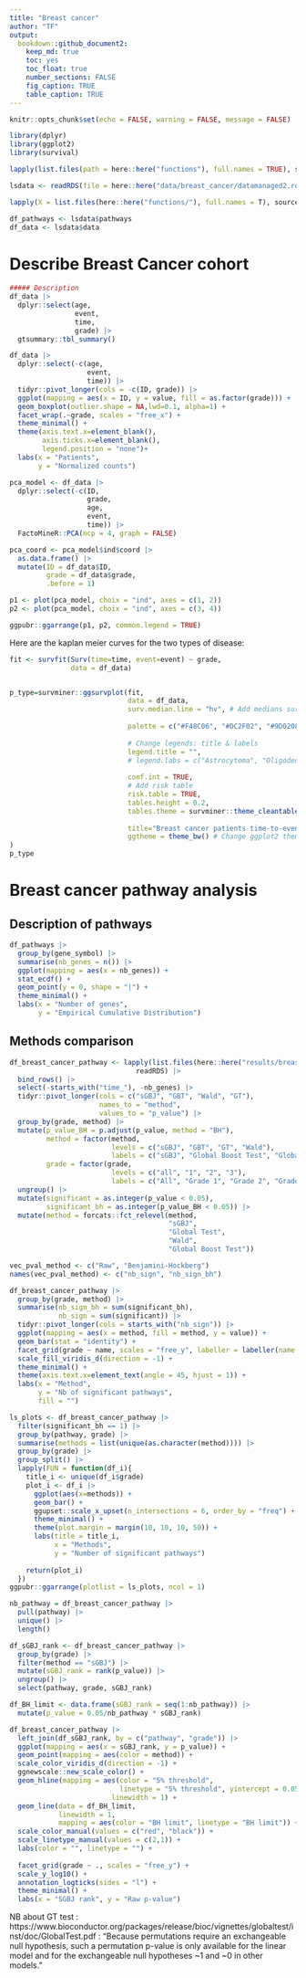 ```yaml
---
title: "Breast cancer"
author: "TF"
output: 
  bookdown::github_document2:
    keep_md: true
    toc: yes
    toc_float: true
    number_sections: FALSE
    fig_caption: TRUE
    table_caption: TRUE
---
```



```r
knitr::opts_chunk$set(echo = FALSE, warning = FALSE, message = FALSE)
```

```r

library(dplyr)
library(ggplot2)
library(survival)

lapply(list.files(path = here::here("functions"), full.names = TRUE), source)

lsdata <- readRDS(file = here::here("data/breast_cancer/datamanaged2.rds"))

lapply(X = list.files(here::here("functions/"), full.names = T), source)

df_pathways <- lsdata$pathways
df_data <- lsdata$data

```

# Describe Breast Cancer cohort

```r
##### Description
df_data |> 
  dplyr::select(age,
                event,
                time,
                grade) |> 
  gtsummary::tbl_summary()
```

```r
df_data |> 
  dplyr::select(-c(age,
                   event,
                   time)) |> 
  tidyr::pivot_longer(cols = -c(ID, grade)) |> 
  ggplot(mapping = aes(x = ID, y = value, fill = as.factor(grade))) +
  geom_boxplot(outlier.shape = NA,lwd=0.1, alpha=1) +
  facet_wrap(.~grade, scales = "free_x") +
  theme_minimal() +
  theme(axis.text.x=element_blank(),
        axis.ticks.x=element_blank(),
        legend.position = "none")+
  labs(x = "Patients",
       y = "Normalized counts")

```

```r
pca_model <- df_data |> 
  dplyr::select(-c(ID,
                   grade,
                   age,
                   event,
                   time)) |> 
  FactoMineR::PCA(ncp = 4, graph = FALSE)

pca_coord <- pca_model$ind$coord |> 
  as.data.frame() |> 
  mutate(ID = df_data$ID,
         grade = df_data$grade,
         .before = 1)

p1 <- plot(pca_model, choix = "ind", axes = c(1, 2))
p2 <- plot(pca_model, choix = "ind", axes = c(3, 4))

ggpubr::ggarrange(p1, p2, common.legend = TRUE)
```

Here are the kaplan meier curves for the two types of disease: 

```r
fit <- survfit(Surv(time=time, event=event) ~ grade,
               data = df_data)


p_type=survminer::ggsurvplot(fit,
                             data = df_data,
                             surv.median.line = "hv", # Add medians survival
                             
                             palette = c("#F48C06", "#DC2F02", "#9D0208"),
                             
                             # Change legends: title & labels
                             legend.title = "",
                             # legend.labs = c("Astrocytoma", "Oligodendroglioma"),
                             
                             conf.int = TRUE,
                             # Add risk table
                             risk.table = TRUE,
                             tables.height = 0.2,
                             tables.theme = survminer::theme_cleantable(),
                             
                             title="Breast cancer patients time-to-event",
                             ggtheme = theme_bw() # Change ggplot2 theme
)
p_type

```

# Breast cancer pathway analysis

## Description of pathways

```r
df_pathways |> 
  group_by(gene_symbol) |> 
  summarise(nb_genes = n()) |> 
  ggplot(mapping = aes(x = nb_genes)) +
  stat_ecdf() +
  geom_point(y = 0, shape = "|") +
  theme_minimal() +
  labs(x = "Number of genes",
       y = "Empirical Cumulative Distribution")
```


## Methods comparison

```r
df_breast_cancer_pathway <- lapply(list.files(here::here("results/breast_cancer/"), full.names = T),
                               readRDS) |> 
  bind_rows() |> 
  select(-starts_with("time_"), -nb_genes) |> 
  tidyr::pivot_longer(cols = c("sGBJ", "GBT", "Wald", "GT"),
                      names_to = "method",
                      values_to = "p_value") |> 
  group_by(grade, method) |> 
  mutate(p_value_BH = p.adjust(p_value, method = "BH"),
         method = factor(method,
                         levels = c("sGBJ", "GBT", "GT", "Wald"),
                         labels = c("sGBJ", "Global Boost Test", "Global Test", "Wald")),
         grade = factor(grade,
                         levels = c("all", "1", "2", "3"),
                         labels = c("All", "Grade 1", "Grade 2", "Grade 3"))) |> 
  ungroup() |> 
  mutate(significant = as.integer(p_value < 0.05),
         significant_bh = as.integer(p_value_BH < 0.05)) |> 
  mutate(method = forcats::fct_relevel(method,
                                       "sGBJ",
                                       "Global Test",
                                       "Wald",
                                       "Global Boost Test"))
```

```r
vec_pval_method <- c("Raw", "Benjamini-Hockberg")
names(vec_pval_method) <- c("nb_sign", "nb_sign_bh")

df_breast_cancer_pathway |> 
  group_by(grade, method) |> 
  summarise(nb_sign_bh = sum(significant_bh),
            nb_sign = sum(significant)) |> 
  tidyr::pivot_longer(cols = starts_with("nb_sign")) |> 
  ggplot(mapping = aes(x = method, fill = method, y = value)) +
  geom_bar(stat = "identity") +
  facet_grid(grade ~ name, scales = "free_y", labeller = labeller(name = vec_pval_method)) +
  scale_fill_viridis_d(direction = -1) +
  theme_minimal() +
  theme(axis.text.x=element_text(angle = 45, hjust = 1)) +
  labs(x = "Method",
       y = "Nb of significant pathways",
       fill = "")
```


```r
ls_plots <- df_breast_cancer_pathway |> 
  filter(significant_bh == 1) |>
  group_by(pathway, grade) |> 
  summarise(methods = list(unique(as.character(method)))) |> 
  group_by(grade) |> 
  group_split() |> 
  lapply(FUN = function(df_i){
    title_i <- unique(df_i$grade)
    plot_i <- df_i |> 
      ggplot(aes(x=methods)) +
      geom_bar() +
      ggupset::scale_x_upset(n_intersections = 6, order_by = "freq") +
      theme_minimal() +
      theme(plot.margin = margin(10, 10, 10, 50)) +
      labs(title = title_i,
           x = "Methods",
           y = "Number of significant pathways")
    
    return(plot_i)
  })
ggpubr::ggarrange(plotlist = ls_plots, ncol = 1)
```

```r
nb_pathway = df_breast_cancer_pathway |> 
  pull(pathway) |> 
  unique() |> 
  length()

df_sGBJ_rank <- df_breast_cancer_pathway |> 
  group_by(grade) |> 
  filter(method == "sGBJ") |> 
  mutate(sGBJ_rank = rank(p_value)) |> 
  ungroup() |> 
  select(pathway, grade, sGBJ_rank)

df_BH_limit <- data.frame(sGBJ_rank = seq(1:nb_pathway)) |> 
  mutate(p_value = 0.05/nb_pathway * sGBJ_rank)

df_breast_cancer_pathway |> 
  left_join(df_sGBJ_rank, by = c("pathway", "grade")) |> 
  ggplot(mapping = aes(x = sGBJ_rank, y = p_value)) +
  geom_point(mapping = aes(color = method)) +
  scale_color_viridis_d(direction = -1) +
  ggnewscale::new_scale_color() +
  geom_hline(mapping = aes(color = "5% threshold",
                           linetype = "5% threshold", yintercept = 0.05),
                         linewidth = 1) +
  geom_line(data = df_BH_limit,
            linewidth = 1,
            mapping = aes(color = "BH limit", linetype = "BH limit")) +
  scale_color_manual(values = c("red", "black")) +
  scale_linetype_manual(values = c(2,1)) +
  labs(color = "", linetype = "") +
  
  facet_grid(grade ~ ., scales = "free_y") +
  scale_y_log10() +
  annotation_logticks(sides = "l") +
  theme_minimal() +
  labs(x = "SGBJ rank", y = "Raw p-value")
```

NB about GT test : https://www.bioconductor.org/packages/release/bioc/vignettes/globaltest/inst/doc/GlobalTest.pdf : "Because permutations require an exchangeable null hypothesis, such a permutation p-value is only available for the linear model and for the exchangeable null hypotheses ~1 and ~0 in other models."

